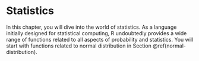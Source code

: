 # Statistics {#statistics}

In this chapter, you will dive into the world of statistics. As a language initially designed for statistical computing, R undoubtedly provides a wide range of functions related to all aspects of probability and statistics. You will start with functions related to normal distribution in Section \@ref(normal-distribution). 



